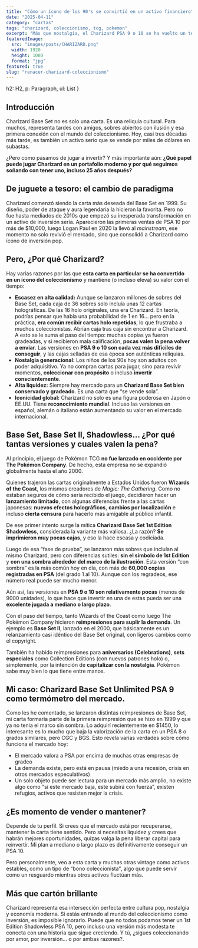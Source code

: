 ```yaml
---
title: "Cómo un ícono de los 90's se convirtió en un activo financiero"
date: "2025-04-11"
category: "cartas"
tags: "charizard, coleccionismo, tcg, pokemon"
excerpt: "Más que nostalgia, el Charizard PSA 9 o 10 se ha vuelto un termómetro del mercado de coleccionables. ¿Qué lo hace tan valioso y cómo aprovecharlo como inversión?"
featuredImage:
  src: "images/posts/CHARIZARD.png"
  width: 1920
  height: 1080
  format: "jpg"
featured: true
slug: "renacer-charizard-coleccionismo"
---
```



  h2: H2,
  p: Paragraph,
  ul: List
}

## Introducción

Charizard Base Set no es solo una carta. Es una reliquia cultural. Para muchos, representa tardes con amigos, sobres abiertos con ilusión y esa primera conexión con el mundo del coleccionismo. Hoy, casi tres décadas más tarde, es también un activo serio que se vende por miles de dólares en subastas.

¿Pero como pasamos de jugar a invertir? Y más importante aún: **¿Qué papel puede jugar Charizard en un portafolio moderno y por qué seguimos soñando con tener uno, incluso 25 años después?**

## De juguete a tesoro: el cambio de paradigma

Charizard comenzó siendo la carta más deseada del Base Set en 1999. Su diseño, poder de ataque y aura legendaria la hicieron la favorita. Pero no fue hasta mediados de 2010s que empezó su inesperada transformación en un activo de inversión seria. Aparecieron las primeras ventas de PSA 10 por más de $10,000, luego Logan Paul en 2020 la llevó al *mainstream*, ese momento no solo revivió el mercado, sino que consolidó a Charizard como ícono de inversión pop.

## Pero, ¿Por qué Charizard?

Hay varias razones por las que **esta carta en particular se ha convertido en un ícono del coleccionismo** y mantiene (o incluso eleva) su valor con el tiempo:

-   **Escasez en alta calidad:** Aunque se lanzaron millones de sobres del Base Set, cada caja de 36 sobres solo incluía unas 12 cartas holográficas. De las 16 holo originales, una era Charizard.
En teoría, podrías pensar que había una probabilidad de 1 en 16… pero en la práctica, **era común recibir cartas holo repetidas**, lo que frustraba a muchos coleccionistas. Abrían caja tras caja sin encontrar a Charizard.
A esto se le suma el paso del tiempo: muchas copias ya fueron gradeadas, y si recibieron mala calificación, **pocas valen la pena volver a enviar**. Las versiones en **PSA 9 o 10 son cada vez más difíciles de conseguir**, y las cajas selladas de esa época son auténticas reliquias.    
-   **Nostalgia generacional:** Los niños de los 90s hoy son adultos con poder adquisitivo. Ya no compran cartas para jugar, sino para revivir momentos, **coleccionar con propósito** o incluso **invertir conscientemente**.
-   **Alta liquidez:** Siempre hay mercado para un **Charizard Base Set bien conservado y gradeado**. Es una carta que “se vende sola”.
-   **Iconicidad global:** Charizard no solo es una figura poderosa en Japón o EE.UU. Tiene **reconocimiento mundial**. Incluso las versiones en español, alemán o italiano están aumentando su valor en el mercado internacional.

## Base Set, Base Set II, Shadowless… ¿Por qué tantas versiones y cuales valen la pena?

Al principio, el juego de Pokémon TCG **no fue lanzado en occidente por The Pokémon Company**. De hecho, esta empresa no se expandió globalmente hasta el año 2000.

Quienes trajeron las cartas originalmente a Estados Unidos fueron **Wizards of the Coast**, los mismos creadores de *Magic: The Gathering*. Como no estaban seguros de cómo sería recibido el juego, decidieron hacer un **lanzamiento limitado**, con algunas diferencias frente a las cartas japonesas: **nuevos efectos holográficos**, **cambios por localización** e incluso **cierta censura** para hacerlo más amigable al público infantil.

De ese primer intento surge la mítica **Charizard Base Set 1st Edition Shadowless**, considerada la variante más valiosa. ¿La razón? **Se imprimieron muy pocas cajas**, y eso la hace escasa y codiciada.

Luego de esa “fase de prueba”, se lanzaron más sobres que incluían al mismo Charizard, pero con diferencias sutiles: **sin el símbolo de 1st Edition** y **con una sombra alrededor del marco de la ilustración**. Esta versión “con sombra” es la más común hoy en día, con más de **60,000 copias registradas en PSA** (del grado 1 al 10). Aunque con los regradeos, ese número real puede ser mucho menor.

Aún así, las versiones en **PSA 9 o 10 son relativamente pocas** (menos de 9000 unidades), lo que hace que invertir en una de estas pueda ser una **excelente jugada a mediano o largo plazo**.

Con el paso del tiempo, tanto Wizards of the Coast como luego The Pokémon Company hicieron **reimpresiones para suplir la demanda**. Un ejemplo es **Base Set II**, lanzado en el 2000, que básicamente es un relanzamiento casi idéntico del Base Set original, con ligeros cambios como el copyright.

También ha habido reimpresiones para **aniversarios (Celebrations)**, **sets especiales** como Collection Editions (con nuevos patrones holo) o, simplemente, por la intención de **capitalizar con la nostalgia**. Pokémon sabe muy bien lo que tiene entre manos.

## Mi caso: Charizard Base Set Unlimited PSA 9 como termómetro del mercado.

Como les he comentado, se lanzaron distintas reimpresiones de Base Set, mi carta formaría parte de la primera reimpresión que se hizo en 1999 y que ya no tenia el marco sin sombra. Lo adquirí recientemente en $1450, lo interesante es lo mucho que baja la valorización de la carta en un PSA 8 o grados similares, pero CGC y BGS. Esto revela varias verdades sobre cómo funciona el mercado hoy:

-   El mercado valora a PSA por encima de muchas otras empresas de gradeo
-   La demanda existe, pero está en pausa (miedo a una recesión, crisis en otros mercados especulativos)
-   Un solo objeto puede ser lectura para un mercado más amplio, no existe algo como "si este mercado baja, este subirá con fuerza”, existen refugios, activos que resisten mejor la crisis.

## ¿Es momento de vender o mantener?

Depende de tu perfil. Si crees que el mercado está por recuperarse, mantener la carta tiene sentido. Pero si necesitas liquidez y crees que habrán mejores oportunidades, quizas valga la pena liberar capital para reinvertir. Mi plan a mediano o largo plazo es definitivamente conseguir un PSA 10.

Pero personalmente, veo a esta carta y muchas otras vintage como activos estables, como un tipo de “bono coleccionista", algo que puede servir como un resguardo mientras otros activos fluctúan más.

## Más que cartón brillante

Charizard representa esa intersección perfecta entre cultura pop, nostalgia y economía moderna. Si estás entrando al mundo del coleccionismo como inversión, es imposible ignorarlo. Puede que no todos podamos tener un 1st Edition Shadowless PSA 10, pero incluso una versión más modesta te conecta con una historia que sigue creciendo. Y tú, ¿sigues coleccionando por amor, por inversión... o por ambas razones?.